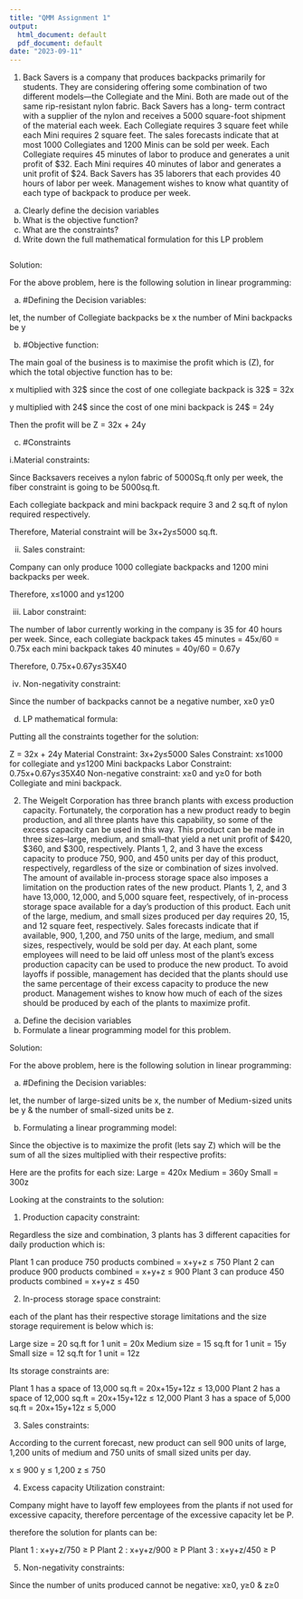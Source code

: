---
title: "QMM Assignment 1"
output:
  html_document: default
  pdf_document: default
date: "2023-09-11"
---

1) Back Savers is a company that produces backpacks primarily for students. They are
considering offering some combination of two different models—the Collegiate and the
Mini. Both are made out of the same rip-resistant nylon fabric. Back Savers has a long-
term contract with a supplier of the nylon and receives a 5000 square-foot shipment of
the material each week. Each Collegiate requires 3 square feet while each Mini requires 2
square feet. The sales forecasts indicate that at most 1000 Collegiates and 1200 Minis can
be sold per week. Each Collegiate requires 45 minutes of labor to produce and generates
a unit profit of $32. Each Mini requires 40 minutes of labor and generates a unit profit of
$24. Back Savers has 35 laborers that each provides 40 hours of labor per week.
Management wishes to know what quantity of each type of backpack to produce per
week.
a. Clearly define the decision variables
b. What is the objective function?
c. What are the constraints?
d. Write down the full mathematical formulation for this LP problem



```{r}
```


Solution:

For the above problem, here is the following solution in linear programming:
  
a. #Defining the Decision variables:
  
let,
the number of Collegiate backpacks be x
the number of Mini backpacks be y

b. #Objective function:
  
The main goal of the business is to maximise the profit which is (Z), for which the total objective function has to be:

x multiplied with 32$ since the cost of one collegiate backpack is 32$ = 32x

y multiplied with 24$ since the cost of one mini backpack is 24$ = 24y

Then the profit will be Z = 32x + 24y

c. #Constraints

i.Material constraints:
  
Since Backsavers receives a nylon fabric of 5000Sq.ft only per week, the fiber constraint is going to be 5000sq.ft.

Each collegiate backpack and mini backpack require 3 and 2 sq.ft of nylon required respectively.

Therefore, Material constraint will be 3x+2y≤5000 sq.ft.

ii. Sales constraint:
  
Company can only produce 1000 collegiate backpacks and 1200 mini backpacks per week.

Therefore, x≤1000 and y≤1200

iii. Labor constraint:

The number of labor currently working in the company is 35 for 40 hours per week. 
Since, 
each collegiate backpack takes 45 minutes = 45x/60 = 0.75x
each mini backpack takes 40 minutes = 40y/60 = 0.67y

Therefore, 0.75x+0.67y≤35X40

iv. Non-negativity constraint:
  
Since the number of backpacks cannot be a negative number,
x≥0
y≥0

d. LP mathematical formula:
  
Putting all the constraints together for the solution:
  
Z = 32x + 24y
Material Constraint: 3x+2y≤5000
Sales Constraint: x≤1000 for collegiate and y≤1200 Mini backpacks
Labor Constraint: 0.75x+0.67y≤35X40
Non-negative constraint: x≥0 and y≥0 for both Collegiate and mini backpack.



2) The Weigelt Corporation has three branch plants with excess production capacity.
Fortunately, the corporation has a new product ready to begin production, and all three
plants have this capability, so some of the excess capacity can be used in this way. This
product can be made in three sizes--large, medium, and small--that yield a net unit profit
of $420, $360, and $300, respectively. Plants 1, 2, and 3 have the excess capacity to
produce 750, 900, and 450 units per day of this product, respectively, regardless of the
size or combination of sizes involved.
The amount of available in-process storage space also imposes a limitation on the
production rates of the new product. Plants 1, 2, and 3 have 13,000, 12,000, and 5,000
square feet, respectively, of in-process storage space available for a day's production of
this product. Each unit of the large, medium, and small sizes produced per day requires
20, 15, and 12 square feet, respectively.
Sales forecasts indicate that if available, 900, 1,200, and 750 units of the large,
medium, and small sizes, respectively, would be sold per day.
At each plant, some employees will need to be laid off unless most of the plant’s
excess production capacity can be used to produce the new product. To avoid layoffs if
possible, management has decided that the plants should use the same percentage of their
excess capacity to produce the new product.
Management wishes to know how much of each of the sizes should be produced
by each of the plants to maximize profit.
a. Define the decision variables
b. Formulate a linear programming model for this problem.

Solution:

For the above problem, here is the following solution in linear programming:
  
a. #Defining the Decision variables:
  
let,
the number of large-sized units be x,
the number of Medium-sized units be y &
the number of small-sized units be z.

b. Formulating a linear programming model:

Since the objective is to maximize the profit (lets say Z) which will be the sum of all the sizes multiplied with their respective profits:

Here are the profits for each size:
Large = 420x
Medium = 360y
Small = 300z

Looking at the constraints to the solution:

1) Production capacity constraint:

Regardless the size and combination, 3 plants has 3 different capacities for daily production which is:

Plant 1 can produce 750 products combined = x+y+z ≤ 750
Plant 2 can produce 900 products combined = x+y+z ≤ 900
Plant 3 can produce 450 products combined = x+y+z ≤ 450

2) In-process storage space constraint:

each of the plant has their respective storage limitations and the size storage requirement is below which is:

Large size = 20 sq.ft for 1 unit = 20x
Medium size = 15 sq.ft for 1 unit = 15y
Small size = 12 sq.ft for 1 unit = 12z

Its storage constraints are:

Plant 1 has a space of 13,000 sq.ft = 20x+15y+12z ≤ 13,000
Plant 2 has a space of 12,000 sq.ft = 20x+15y+12z ≤ 12,000
Plant 3 has a space of 5,000 sq.ft = 20x+15y+12z ≤ 5,000

3) Sales constraints: 

According to the current forecast, new product can sell 900 units of large, 1,200 units of medium and 750 units of small sized units per day.

x ≤ 900
y ≤ 1,200
z ≤ 750

4) Excess capacity Utilization constraint:

Company might have to layoff few employees from the plants if not used for excessive capacity, therefore percentage of the excessive capacity let be P.

therefore the solution for plants can be:

Plant 1 : x+y+z/750 ≥ P
Plant 2 : x+y+z/900 ≥ P
Plant 3 : x+y+z/450 ≥ P

5) Non-negativity constraints:

Since the number of units produced cannot be negative:
x≥0, y≥0 & z≥0

















